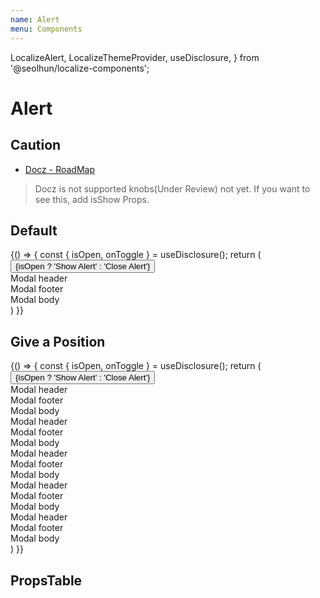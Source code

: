 ```yaml
---
name: Alert
menu: Components
---
```


  LocalizeAlert,
  LocalizeThemeProvider,
  useDisclosure,
} from '@seolhun/localize-components';


# Alert

## Caution
- [Docz - RoadMap](http://feedback.docz.site/roadmap?sort=trending)

> Docz is not supported knobs(Under Review) not yet. If you want to see this, add isShow Props.

## Default

<Playground>
  {() => {
    const { isOpen, onToggle } = useDisclosure();
    return (
      <LocalizeThemeProvider>
        <Button onClick={onToggle}>
          {isOpen ? 'Show Alert' : 'Close Alert'}
        </Button>
        <Alert position='top-center' onClick={onToggle} isShow={isOpen}>
          <div>Modal header</div>
          <div>Modal footer</div>
          <div>Modal body</div>
        </Alert>
      </LocalizeThemeProvider>
    )
  }}
</Playground>

## Give a Position

<Playground>
  {() => {
    const { isOpen, onToggle } = useDisclosure();
    return (
      <LocalizeThemeProvider>
        <Button onClick={onToggle}>
          {isOpen ? 'Show Alert' : 'Close Alert'}
        </Button>
        <LocalizeAlert position='top-center' onClick={onToggle} isShow={isOpen}>
          <div>Modal header</div>
          <div>Modal footer</div>
          <div>Modal body</div>
        </LocalizeAlert>
        <LocalizeAlert position='top-right' onClick={onToggle} isShow={isOpen}>
          <div>Modal header</div>
          <div>Modal footer</div>
          <div>Modal body</div>
        </LocalizeAlert>
        <LocalizeAlert position='right' onClick={onToggle} isShow={isOpen}>
          <div>Modal header</div>
          <div>Modal footer</div>
          <div>Modal body</div>
        </LocalizeAlert>
        <LocalizeAlert position='bottom-right'>
          <div>Modal header</div>
          <div>Modal footer</div>
          <div>Modal body</div>
        </LocalizeAlert>
        <LocalizeAlert position='bottom-center'>
          <div>Modal header</div>
          <div>Modal footer</div>
          <div>Modal body</div>
        </LocalizeAlert>
      </LocalizeThemeProvider>
    )
  }}
</Playground>

## PropsTable

<Props of={AlertPropsTable} />
